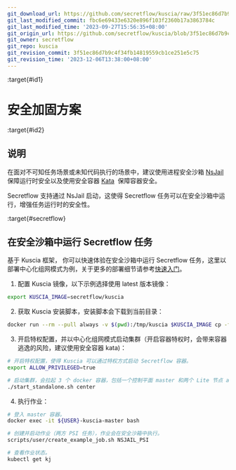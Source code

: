 ```yaml
---
git_download_url: https://github.com/secretflow/kuscia/raw/3f51ec86d7b9c4f34fb14819559cb1ce251e5c75/docs/tutorial/security_plan_cn.md
git_last_modified_commit: fbc6e69433e6320e896f103f2360b17a3863784c
git_last_modified_time: '2023-09-27T15:56:35+08:00'
git_origin_url: https://github.com/secretflow/kuscia/blob/3f51ec86d7b9c4f34fb14819559cb1ce251e5c75/docs/tutorial/security_plan_cn.md
git_owner: secretflow
git_repo: kuscia
git_revision_commit: 3f51ec86d7b9c4f34fb14819559cb1ce251e5c75
git_revision_time: '2023-12-06T13:38:00+08:00'
---
```


:target{#id1}

# 安全加固方案

:target{#id2}

## 说明

在面对不可知任务场景或未知代码执行的场景中，建议使用进程安全沙箱 [NsJail](https://github.com/google/nsjail) 保障运行时安全以及使用安全容器 [Kata](https://github.com/kata-containers/kata-containers)  保障容器安全。

Secretflow 支持通过 NsJail 启动，这使得 Secretflow 任务可以在安全沙箱中运行，增强任务运行时的安全性。

:target{#secretflow}

## 在安全沙箱中运行 Secretflow 任务

基于 Kuscia 框架， 你可以快速体验在安全沙箱中运行 Secretflow 任务，这里以部署中心化组网模式为例，关于更多的部署细节请参考[快速入门](../getting_started/quickstart_cn.mdx)。

1. 配置 Kuscia 镜像，以下示例选择使用 latest 版本镜像：

```bash
export KUSCIA_IMAGE=secretflow/kuscia
```

2. 获取 Kuscia 安装脚本，安装脚本会下载到当前目录：

```bash
docker run --rm --pull always -v $(pwd):/tmp/kuscia $KUSCIA_IMAGE cp -f /home/kuscia/scripts/deploy/start_standalone.sh /tmp/kuscia
```

3. 开启特权配置，并以中心化组网模式启动集群（开启容器特权时，会带来容器逃逸的风险，建议使用安全容器 kata)：

```bash
# 开启特权配置，使得 Kuscia 可以通过特权方式启动 Secretflow 容器。
export ALLOW_PRIVILEGED=true

# 启动集群，会拉起 3 个 docker 容器，包括一个控制平面 master 和两个 Lite 节点 alice 和 bob。
./start_standalone.sh center
```

4. 执行作业：

```bash
# 登入 master 容器。
docker exec -it ${USER}-kuscia-master bash

# 创建并启动作业（两方 PSI 任务），作业会在安全沙箱中执行。
scripts/user/create_example_job.sh NSJAIL_PSI

# 查看作业状态。
kubectl get kj
```
